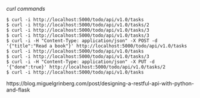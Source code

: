 *curl commands*

~~~~
$ curl -i http://localhost:5000/todo/api/v1.0/tasks
$ curl -i http://localhost:5000/todo/api/v1.0/tasks/2
$ curl -i http://localhost:5000/todo/api/v1.0/tasks/3
$ curl -i http://localhost:5000/todo/api/v1.0/tasks/3
$ curl -i -H "Content-Type: application/json" -X POST -d '{"title":"Read a book"}' http://localhost:5000/todo/api/v1.0/tasks
$ curl -i http://localhost:5000/todo/api/v1.0/tasks
$ curl -i http://localhost:5000/todo/api/v1.0/tasks/3
$ curl -i -H "Content-Type: application/json" -X PUT -d '{"done":true}' http://localhost:5000/todo/api/v1.0/tasks/2
$ curl -i http://localhost:5000/todo/api/v1.0/tasks
~~~~

https://blog.miguelgrinberg.com/post/designing-a-restful-api-with-python-and-flask
